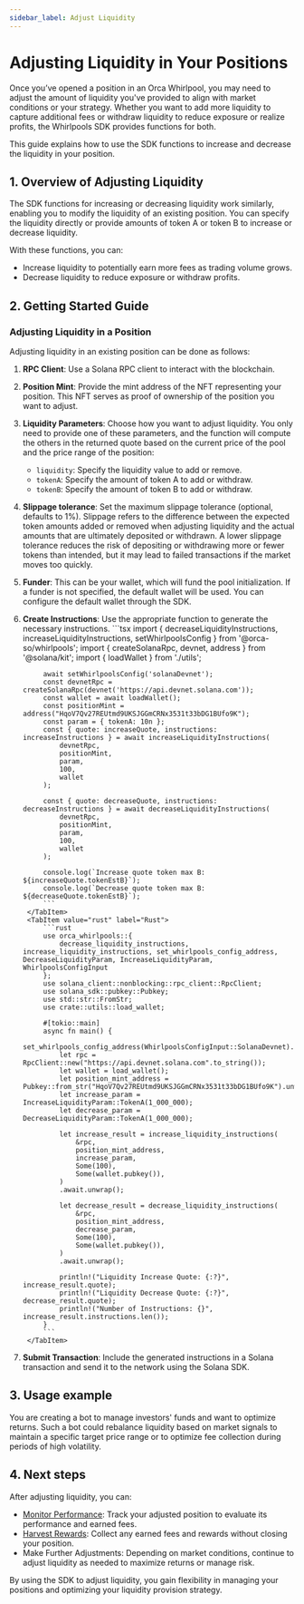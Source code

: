 ```yaml
---
sidebar_label: Adjust Liquidity
---
```


# Adjusting Liquidity in Your Positions
Once you’ve opened a position in an Orca Whirlpool, you may need to adjust the amount of liquidity you've provided to align with market conditions or your strategy. Whether you want to add more liquidity to capture additional fees or withdraw liquidity to reduce exposure or realize profits, the Whirlpools SDK provides functions for both.

This guide explains how to use the SDK functions to increase and decrease the liquidity in your position.

## 1. Overview of Adjusting Liquidity
The SDK functions for increasing or decreasing liquidity work similarly, enabling you to modify the liquidity of an existing position. You can specify the liquidity directly or provide amounts of token A or token B to increase or decrease liquidity.

With these functions, you can:
- Increase liquidity to potentially earn more fees as trading volume grows.
- Decrease liquidity to reduce exposure or withdraw profits.

## 2. Getting Started Guide
### Adjusting Liquidity in a Position
Adjusting liquidity in an existing position can be done as follows:

1. **RPC Client**: Use a Solana RPC client to interact with the blockchain.
2. **Position Mint**: Provide the mint address of the NFT representing your position. This NFT serves as proof of ownership of the position you want to adjust.
3. **Liquidity Parameters**: Choose how you want to adjust liquidity. You only need to provide one of these parameters, and the function will compute the others in the returned quote based on the current price of the pool and the price range of the position:
    - `liquidity`: Specify the liquidity value to add or remove.
    - `tokenA`: Specify the amount of token A to add or withdraw.
    - `tokenB`: Specify the amount of token B to add or withdraw.
4. **Slippage tolerance**: Set the maximum slippage tolerance (optional, defaults to 1%). Slippage refers to the difference between the expected token amounts added or removed when adjusting liquidity and the actual amounts that are ultimately deposited or withdrawn. A lower slippage tolerance reduces the risk of depositing or withdrawing more or fewer tokens than intended, but it may lead to failed transactions if the market moves too quickly.
5. **Funder**: This can be your wallet, which will fund the pool initialization. If a funder is not specified, the default wallet will be used. You can configure the default wallet through the SDK.
6. **Create Instructions**: Use the appropriate function to generate the necessary instructions.
    <Tabs groupId="programming-languages">
        <TabItem value="ts" label="Typescript" default>
            ```tsx
            import { decreaseLiquidityInstructions, increaseLiquidityInstructions, setWhirlpoolsConfig } from '@orca-so/whirlpools';
            import { createSolanaRpc, devnet, address } from '@solana/kit';
            import { loadWallet } from './utils';

            await setWhirlpoolsConfig('solanaDevnet');
            const devnetRpc = createSolanaRpc(devnet('https://api.devnet.solana.com'));
            const wallet = await loadWallet();
            const positionMint = address("HqoV7Qv27REUtmd9UKSJGGmCRNx3531t33bDG1BUfo9K");
            const param = { tokenA: 10n };
            const { quote: increaseQuote, instructions: increaseInstructions } = await increaseLiquidityInstructions(
                devnetRpc,
                positionMint,
                param,
                100,
                wallet
            );

            const { quote: decreaseQuote, instructions: decreaseInstructions } = await decreaseLiquidityInstructions(
                devnetRpc,
                positionMint,
                param,
                100,
                wallet
            );

            console.log(`Increase quote token max B: ${increaseQuote.tokenEstB}`);
            console.log(`Decrease quote token max B: ${decreaseQuote.tokenEstB}`);
            ```
        </TabItem>
        <TabItem value="rust" label="Rust">
            ```rust
            use orca_whirlpools::{
                decrease_liquidity_instructions, increase_liquidity_instructions, set_whirlpools_config_address, DecreaseLiquidityParam, IncreaseLiquidityParam, WhirlpoolsConfigInput
            };
            use solana_client::nonblocking::rpc_client::RpcClient;
            use solana_sdk::pubkey::Pubkey;
            use std::str::FromStr;
            use crate::utils::load_wallet;

            #[tokio::main]
            async fn main() {
                set_whirlpools_config_address(WhirlpoolsConfigInput::SolanaDevnet).unwrap();
                let rpc = RpcClient::new("https://api.devnet.solana.com".to_string());
                let wallet = load_wallet();
                let position_mint_address = Pubkey::from_str("HqoV7Qv27REUtmd9UKSJGGmCRNx3531t33bDG1BUfo9K").unwrap();
                let increase_param = IncreaseLiquidityParam::TokenA(1_000_000);
                let decrease_param = DecreaseLiquidityParam::TokenA(1_000_000);

                let increase_result = increase_liquidity_instructions(
                    &rpc,
                    position_mint_address,
                    increase_param,
                    Some(100),
                    Some(wallet.pubkey()),
                )
                .await.unwrap();

                let decrease_result = decrease_liquidity_instructions(
                    &rpc,
                    position_mint_address,
                    decrease_param,
                    Some(100),
                    Some(wallet.pubkey()),
                )
                .await.unwrap();

                println!("Liquidity Increase Quote: {:?}", increase_result.quote);
                println!("Liquidity Decrease Quote: {:?}", decrease_result.quote);
                println!("Number of Instructions: {}", increase_result.instructions.len());
            }
            ```
        </TabItem>
    </Tabs>

7. **Submit Transaction**: Include the generated instructions in a Solana transaction and send it to the network using the Solana SDK.

## 3. Usage example
You are creating a bot to manage investors' funds and want to optimize returns. Such a bot could rebalance liquidity based on market signals to maintain a specific target price range or to optimize fee collection during periods of high volatility.

## 4. Next steps
After adjusting liquidity, you can:

- [Monitor Performance](02-Fetch%20Positions.mdx): Track your adjusted position to evaluate its performance and earned fees.
- [Harvest Rewards](04-Harvest.mdx): Collect any earned fees and rewards without closing your position.
- Make Further Adjustments: Depending on market conditions, continue to adjust liquidity as needed to maximize returns or manage risk.

By using the SDK to adjust liquidity, you gain flexibility in managing your positions and optimizing your liquidity provision strategy.
